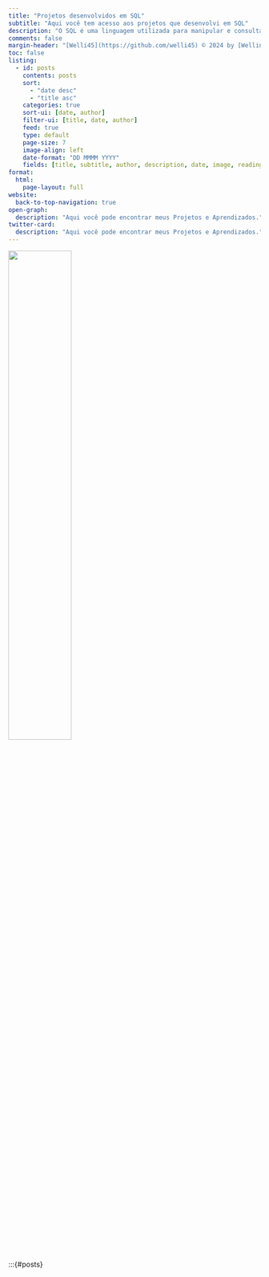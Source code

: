 ```yaml
---
title: "Projetos desenvolvidos em SQL"
subtitle: "Aqui você tem acesso aos projetos que desenvolvi em SQL"
description: "O SQL é uma linguagem utilizada para manipular e consultar bancos de dados relacionais. Aqui você tem acesso aos projetos que desenvolvi em SQL."
comments: false
margin-header: "[Welli45](https://github.com/welli45) © 2024 by [Wellington S.](https://github.com/welli45)"
toc: false
listing:
  - id: posts
    contents: posts
    sort: 
      - "date desc"
      - "title asc"
    categories: true
    sort-ui: [date, author]
    filter-ui: [title, date, author]
    feed: true
    type: default
    page-size: 7
    image-align: left
    date-format: "DD MMMM YYYY"
    fields: [title, subtitle, author, description, date, image, reading-time]
format:
  html:
    page-layout: full
website:
  back-to-top-navigation: true
open-graph:
  description: "Aqui você pode encontrar meus Projetos e Aprendizados."
twitter-card:
  description: "Aqui você pode encontrar meus Projetos e Aprendizados."
---
```

![](SQL.jpeg){fig-alt="SQL" width=50%}

<!-- ### Featured Posts
:::{#featured}
:::

<br></br>
--- -->
<br></br>

<!-- ### All Posts -->
:::{#posts}
